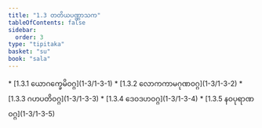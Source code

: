 ```yaml
---
title: "1.3 တတိယပဏ္ဏာသက"
tableOfContents: false
sidebar:
  order: 3
type: "tipitaka"
basket: "su"
book: "sala"
---
```



<DynamicBreadcrumb />



<TableOfContents book="sala" section="1.3">
* [1.3.1 ယောဂက္ခေမိဝဂ္ဂ](1-3/1-3-1)
* [1.3.2 လောကကာမဂုဏဝဂ္ဂ](1-3/1-3-2)
* [1.3.3 ဂဟပတိဝဂ္ဂ](1-3/1-3-3)
* [1.3.4 ဒေဝဒဟဝဂ္ဂ](1-3/1-3-4)
* [1.3.5 နဝပုရာဏဝဂ္ဂ](1-3/1-3-5)
</TableOfContents>